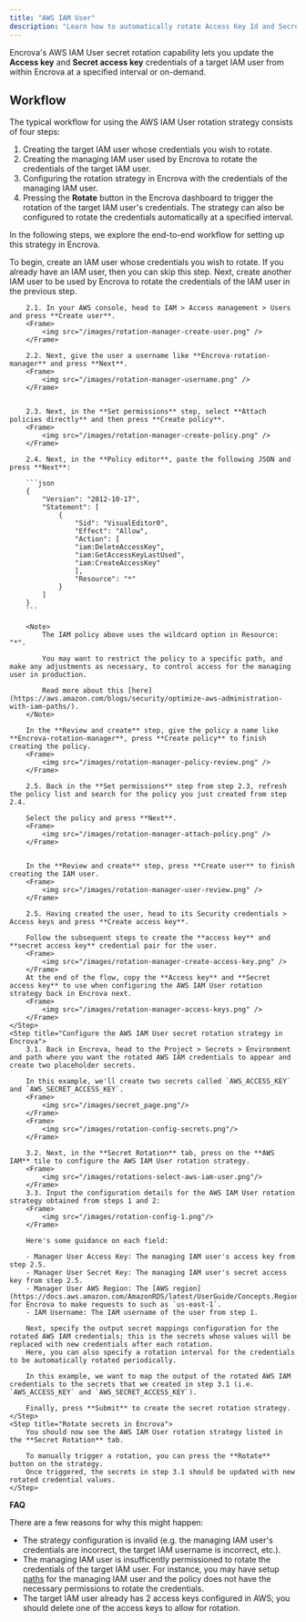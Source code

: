 ```yaml
---
title: "AWS IAM User"
description: "Learn how to automatically rotate Access Key Id and Secret Key of AWS IAM Users."
---
```


Encrova's AWS IAM User secret rotation capability lets you update the **Access key** and **Secret access key** credentials of a target IAM user from within Encrova
at a specified interval or on-demand.

## Workflow

The typical workflow for using the AWS IAM User rotation strategy consists of four steps:

1. Creating the target IAM user whose credentials you wish to rotate.
2. Creating the managing IAM user used by Encrova to rotate the credentials of the target IAM user.
3. Configuring the rotation strategy in Encrova with the credentials of the managing IAM user.
4. Pressing the **Rotate** button in the Encrova dashboard to trigger the rotation of the target IAM user's credentials. The strategy can also be configured to rotate the credentials automatically at a specified interval.

In the following steps, we explore the end-to-end workflow for setting up this strategy in Encrova.

<Steps>
	<Step title="Create the target IAM user">
		To begin, create an IAM user whose credentials you wish to rotate. If you already have an IAM user,
		then you can skip this step.
	</Step>
	<Step title="Create the managing IAM user">
		Next, create another IAM user to be used by Encrova to rotate the credentials of the IAM user in the previous step.

		2.1. In your AWS console, head to IAM > Access management > Users and press **Create user**.
		<Frame>
            <img src="/images/rotation-manager-create-user.png" />
        </Frame>

		2.2. Next, give the user a username like **Encrova-rotation-manager** and press **Next**.
        <Frame>
            <img src="/images/rotation-manager-username.png" />
        </Frame>

		
		2.3. Next, in the **Set permissions** step, select **Attach policies directly** and then press **Create policy**.
        <Frame>
            <img src="/images/rotation-manager-create-policy.png" />
        </Frame>
		
		2.4. Next, in the **Policy editor**, paste the following JSON and press **Next**:

		```json
		{
			"Version": "2012-10-17",
			"Statement": [
				{
					"Sid": "VisualEditor0",
					"Effect": "Allow",
					"Action": [
					"iam:DeleteAccessKey",
					"iam:GetAccessKeyLastUsed",
					"iam:CreateAccessKey"
					],
					"Resource": "*"
				}
			]
		}
		```

		<Note>
			The IAM policy above uses the wildcard option in Resource: "*".
			
			You may want to restrict the policy to a specific path, and make any adjustments as necessary, to control access for the managing user in production.
			
			Read more about this [here](https://aws.amazon.com/blogs/security/optimize-aws-administration-with-iam-paths/).
		</Note>
		
		In the **Review and create** step, give the policy a name like **Encrova-rotation-manager**, press **Create policy** to finish creating the policy.
        <Frame>
            <img src="/images/rotation-manager-policy-review.png" />
        </Frame>

		2.5. Back in the **Set permissions** step from step 2.3, refresh the policy list and search for the policy you just created from step 2.4.
		
		Select the policy and press **Next**.
        <Frame>
            <img src="/images/rotation-manager-attach-policy.png" />
        </Frame>

		
		In the **Review and create** step, press **Create user** to finish creating the IAM user.
        <Frame>
            <img src="/images/rotation-manager-user-review.png" />
        </Frame>
		
		2.5. Having created the user, head to its Security credentials > Access keys and press **Create access key**.

		Follow the subsequent steps to create the **access key** and **secret access key** credential pair for the user.
        <Frame>
            <img src="/images/rotation-manager-create-access-key.png" />
        </Frame>
		At the end of the flow, copy the **Access key** and **Secret access key** to use when configuring the AWS IAM User rotation strategy back in Encrova next.
        <Frame>
            <img src="/images/rotation-manager-access-keys.png" />
        </Frame>
	</Step>
	<Step title="Configure the AWS IAM User secret rotation strategy in Encrova">
		3.1. Back in Encrova, head to the Project > Secrets > Environment and path where you want the rotated AWS IAM credentials to appear and create two placeholder secrets.
		
		In this example, we'll create two secrets called `AWS_ACCESS_KEY` and `AWS_SECRET_ACCESS_KEY`.
        <Frame>
            <img src="/images/secret_page.png"/>
        </Frame>
        <Frame>
            <img src="/images/rotation-config-secrets.png"/>
        </Frame>

		3.2. Next, in the **Secret Rotation** tab, press on the **AWS IAM** tile to configure the AWS IAM User rotation strategy.
        <Frame>
            <img src="/images/rotations-select-aws-iam-user.png"/>
        </Frame>
		3.3. Input the configuration details for the AWS IAM User rotation strategy obtained from steps 1 and 2:
        <Frame>
            <img src="/images/rotation-config-1.png"/>
        </Frame>
		
		Here's some guidance on each field:
		
		- Manager User Access Key: The managing IAM user's access key from step 2.5.
		- Manager User Secret Key: The managing IAM user's secret access key from step 2.5.
		- Manager User AWS Region: The [AWS region](https://docs.aws.amazon.com/AmazonRDS/latest/UserGuide/Concepts.RegionsAndAvailabilityZones.html) for Encrova to make requests to such as `us-east-1`.
		- IAM Username: The IAM username of the user from step 1.
		
		Next, specify the output secret mappings configuration for the rotated AWS IAM credentials; this is the secrets whose values will be replaced with new credentials after each rotation.
		Here, you can also specify a rotation interval for the credentials to be automatically rotated periodically.

		In this example, we want to map the output of the rotated AWS IAM credentials to the secrets that we created in step 3.1 (i.e. `AWS_ACCESS_KEY` and `AWS_SECRET_ACCESS_KEY`).

		Finally, press **Submit** to create the secret rotation strategy.
	</Step>
	<Step title="Rotate secrets in Encrova">
		You should now see the AWS IAM User rotation strategy listed in the **Secret Rotation** tab.
		
		To manually trigger a rotation, you can press the **Rotate** button on the strategy.
		Once triggered, the secrets in step 3.1 should be updated with new rotated credential values.
    </Step>
</Steps>

**FAQ**

<AccordionGroup>
<Accordion title="Why are my AWS IAM credentials not rotating?">
  There are a few reasons for why this might happen:
  
  - The strategy configuration is invalid (e.g. the managing IAM user's credentials are incorrect, the target IAM username is incorrect, etc.).
  - The managing IAM user is insufficently permissioned to rotate the credentials of the target IAM user. For instance, you may have setup [paths](https://aws.amazon.com/blogs/security/optimize-aws-administration-with-iam-paths/) for the managing IAM user and the policy does not have the necessary permissions to rotate the credentials.
  - The target IAM user already has 2 access keys configured in AWS; you should delete one of the access keys to allow for rotation.
</Accordion>
</AccordionGroup>